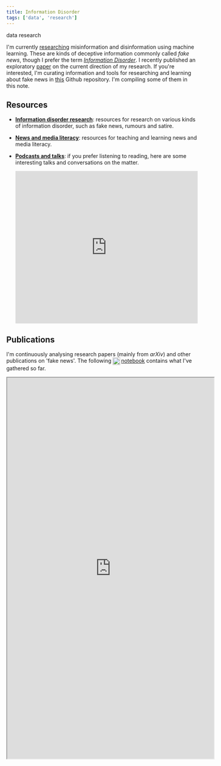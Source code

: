 ```yaml
---
title: Information Disorder
tags: ['data', 'research']
---
```


<NoteTag color="beige">data</NoteTag>
<NoteTag color="beige">research</NoteTag>

I'm currently [researching](https://blog.msdogo.com/my-research) misinformation and disinformation using machine learning. These are kinds of deceptive information commonly called _fake news_, though I prefer the term [*Information Disorder*](https://firstdraftnews.org/en/education/curriculum-resource/information-disorder-useful-graphics). I recently published an exploratory [paper](https://blog.msdogo.com/exploring-thematic-coherence-in-fake-news) on the current direction of my research. If you're interested, I'm curating information and tools for researching and learning about fake news in [this](https://github.com/m-arti/infodis) Github repository. I'm compiling some of them in this note.

## Resources

- [**Information disorder research**](https://github.com/m-arti/infodis/blob/master/Information%20Disorder%20Research.md): resources for research on various kinds of information disorder, such as fake news, rumours and satire.

- [**News and media literacy**](https://github.com/m-arti/infodis/blob/master/News%20and%20Media%20Literacy.md): resources for teaching and learning news and media literacy.

- [**Podcasts and talks**](https://soundcloud.com/martinssamuel/sets/infodis): if you prefer listening to reading, here are some interesting talks and conversations on the matter.
  <iframe width="100%" height="400" scrolling="no" frameborder="no" src="https://w.soundcloud.com/player/?url=https%3A//api.soundcloud.com/playlists/836488304&color=%23bbbbbb&auto_play=false&hide_related=true&show_comments=false&show_user=true&show_reposts=false&show_teaser=false&visual=false"></iframe>

## Publications

I'm continuously analysing research papers (mainly from *arXiv*) and other publications on 'fake news'. The following [<img src="https://raw.githubusercontent.com/m-arti/ms-notes/4ccb62f36641cd886207d3a35bc403f40a5cf7a7/images/wolfram-icon.svg" alt="A Wolfram Notebook containing an exploration of fake news research papers" style="width:20px; display:inline; vertical-align:middle; padding-right:2px"/>notebook](https://www.wolframcloud.com/obj/mar/Published/infodis.nb) contains what I've gathered so far.

<iframe src="https://www.wolframcloud.com/obj/mar/Published/infodis.nb?_embed=iframe" width="545" height="1000"></iframe>
